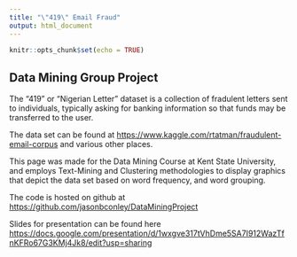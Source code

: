 ```yaml
---
title: "\"419\" Email Fraud"
output: html_document
---
```


```r
knitr::opts_chunk$set(echo = TRUE)
```

## Data Mining Group Project

The "419" or "Nigerian Letter" dataset is a collection of fradulent letters sent to individuals, typically asking for banking information so that funds may be transferred to the user.

The data set can be found at <https://www.kaggle.com/rtatman/fraudulent-email-corpus> and various other places.

This page was made for the Data Mining Course at Kent State University, and employs Text-Mining and Clustering methodologies to display graphics that depict the data set based on word frequency, and word grouping.

The code is hosted on github at <https://github.com/jasonbconley/DataMiningProject>

Slides for presentation can be found here <https://docs.google.com/presentation/d/1wxgve317tVhDme5SA7I912WazTfnKFRo67G3KMj4Jk8/edit?usp=sharing>
